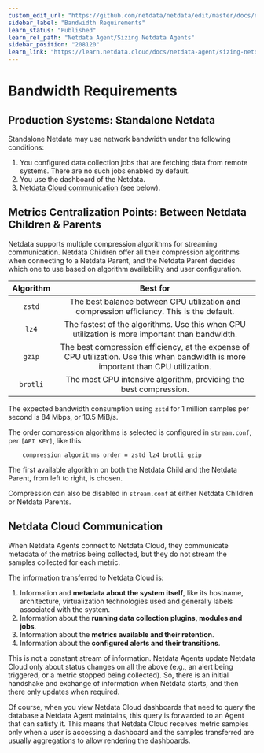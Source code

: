 ```yaml
---
custom_edit_url: "https://github.com/netdata/netdata/edit/master/docs/netdata-agent/sizing-netdata-agents/bandwidth-requirements.md"
sidebar_label: "Bandwidth Requirements"
learn_status: "Published"
learn_rel_path: "Netdata Agent/Sizing Netdata Agents"
sidebar_position: "208120"
learn_link: "https://learn.netdata.cloud/docs/netdata-agent/sizing-netdata-agents/bandwidth-requirements"
---
```


# Bandwidth Requirements

## Production Systems: Standalone Netdata

Standalone Netdata may use network bandwidth under the following conditions:

1. You configured data collection jobs that are fetching data from remote systems. There are no such jobs enabled by default.
2. You use the dashboard of the Netdata.
3. [Netdata Cloud communication](#netdata-cloud-communication) (see below).

## Metrics Centralization Points: Between Netdata Children & Parents

Netdata supports multiple compression algorithms for streaming communication. Netdata Children offer all their compression algorithms when connecting to a Netdata Parent, and the Netdata Parent decides which one to use based on algorithm availability and user configuration.

| Algorithm |                                                              Best for                                                               |
|:---------:|:-----------------------------------------------------------------------------------------------------------------------------------:|
|  `zstd`   |                      The best balance between CPU utilization and compression efficiency. This is the default.                      |
|   `lz4`   |                   The fastest of the algorithms. Use this when CPU utilization is more important than bandwidth.                    |
|  `gzip`   | The best compression efficiency, at the expense of CPU utilization. Use this when bandwidth is more important than CPU utilization. |
| `brotli`  |                                  The most CPU intensive algorithm, providing the best compression.                                  |

The expected bandwidth consumption using `zstd` for 1 million samples per second is 84 Mbps, or 10.5 MiB/s.

The order compression algorithms is selected is configured in `stream.conf`, per `[API KEY]`, like this:

```text
    compression algorithms order = zstd lz4 brotli gzip
```

The first available algorithm on both the Netdata Child and the Netdata Parent, from left to right, is chosen.

Compression can also be disabled in `stream.conf` at either Netdata Children or Netdata Parents.

## Netdata Cloud Communication

When Netdata Agents connect to Netdata Cloud, they communicate metadata of the metrics being collected, but they do not stream the samples collected for each metric.

The information transferred to Netdata Cloud is:

1. Information and **metadata about the system itself**, like its hostname, architecture, virtualization technologies used and generally labels associated with the system.
2. Information about the **running data collection plugins, modules and jobs**.
3. Information about the **metrics available and their retention**.
4. Information about the **configured alerts and their transitions**.

This is not a constant stream of information. Netdata Agents update Netdata Cloud only about status changes on all the above (e.g., an alert being triggered, or a metric stopped being collected). So, there is an initial handshake and exchange of information when Netdata starts, and then there only updates when required.

Of course, when you view Netdata Cloud dashboards that need to query the database a Netdata Agent maintains, this query is forwarded to an Agent that can satisfy it. This means that Netdata Cloud receives metric samples only when a user is accessing a dashboard and the samples transferred are usually aggregations to allow rendering the dashboards.  
